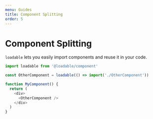 ```yaml
---
menu: Guides
title: Component Splitting
order: 5
---
```


# Component Splitting

`loadable` lets you easily import components and reuse it in your code.

```js
import loadable from '@loadable/component'

const OtherComponent = loadable(() => import('./OtherComponent'))

function MyComponent() {
  return (
    <div>
      <OtherComponent />
    </div>
  )
}
```
